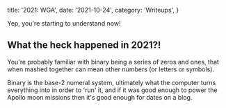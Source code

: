   title: '2021: WGA',
  date: '2021-10-24',
  category: 'Writeups',
}


<PostHero metadata={metadata} />

Yep, you're starting to understand now!

## What the heck happened in 2021?!

You're probably familiar with binary being a series of zeros and ones, that
when mashed together can mean other numbers (or letters or symbols).

Binary is the base-2 numeral system, ultimately what the computer turns
everything into in order to 'run' it, and if it was good enough to power the
Apollo moon missions then it's good enough for dates on a blog.
